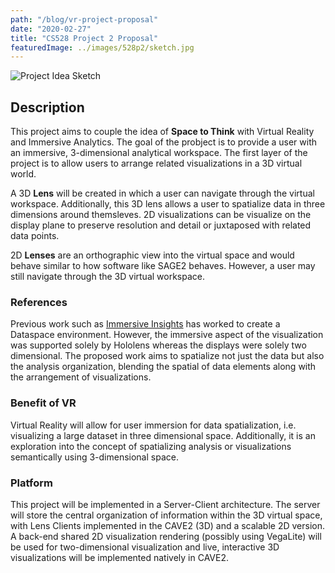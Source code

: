 ```yaml
---
path: "/blog/vr-project-proposal"
date: "2020-02-27"
title: "CS528 Project 2 Proposal"
featuredImage: ../images/528p2/sketch.jpg
---
```


![Project Idea Sketch](../images/528p2/sketch.jpg "'Space to Think' in 3D: A three-dimensional virtual analytics environment. Visualizations and Data may each be spatialized and arranged in a 3D virtual world and 'lenses' into the world allow you to view data on a 3D medium (CAVE2, left) or 2D medium (variable size display, right).")

## Description

This project aims to couple the idea of **Space to Think** with Virtual Reality and Immersive Analytics. The goal of the probject is to provide a user with an immersive, 3-dimensional analytical workspace. The first layer of the project is to allow users to arrange related visualizations in a 3D virtual world.

A 3D **Lens** will be created in which a user can navigate through the virtual workspace. Additionally, this 3D lens allows a user to spatialize data in three dimensions around themsleves. 2D visualizations can be visualize on the display plane to preserve resolution and detail or juxtaposed with related data points.

2D **Lenses** are an orthographic view into the virtual space and would behave similar to how software like SAGE2 behaves. However, a user may still navigate through the 3D virtual workspace.

### References

Previous work such as [Immersive Insights](https://arxiv.org/pdf/1910.12193.pdf) has worked to create a Dataspace environment. However, the immersive aspect of the visualization was supported solely by Hololens whereas the displays were solely two dimensional. The proposed work aims to spatialize not just the data but also the analysis organization, blending the spatial of data elements along with the arrangement of visualizations.

### Benefit of VR

Virtual Reality will allow for user immersion for data spatialization, i.e. visualizing a large dataset in three dimensional space. Additionally, it is an exploration into the concept of spatializing analysis or visualizations semantically using 3-dimensional space.

### Platform

This project will be implemented in a Server-Client architecture. The server will store the central organization of information within the 3D virtual space, with Lens Clients implemented in the CAVE2 (3D) and a scalable 2D version. A back-end shared 2D visualization rendering (possibly using VegaLite) will be used for two-dimensional visualization and live, interactive 3D visualizations will be implemented natively in CAVE2.
